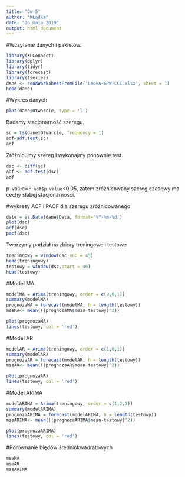 ```yaml
---
title: "Ćw 5"
author: "KŁądka"
date: "26 maja 2019"
output: html_document
---
```

#Wczytanie danych i pakietów.
```r
library(XLConnect)
library(dplyr)
library(tidyr)
library(forecast)
library(tseries)
dane <- readWorksheetFromFile('Ladka-GPW-CCC.xlsx', sheet = 1)
head(dane)
```

#Wykres danych
```r
plot(dane$Otwarcie, type = 'l')
```

Badamy stacjonarność szeregu.
```r
sc = ts(dane$Otwarcie, frequency = 1)
adf=adf.test(sc)
adf
```

Zróżnicujmy szereg i wykonajmy ponownie test.
```r
dsc <- diff(sc)
adf <- adf.test(dsc)
adf
```
p-value=`r adf$p.value`<0.05, zatem zróżnicowany szereg czasowy ma cechy słabej stacjonarności.


#wykresy ACF i PACF dla szeregu zróżnicowanego
```r
date = as.Date(dane$Data, format='%Y-%m-%d')
plot(dsc)
acf(dsc)
pacf(dsc)
```

Tworzymy podział na zbiory treningowe i testowe
```r
treningowy = window(dsc,end = 45)
head(treningowy)
testowy = window(dsc,start = 46)
head(testowy)
```

#Model MA
```r
modelMA = Arima(treningowy, order = c(0,0,1))
summary(modelMA)
prognozaMA = forecast(modelMA, h = length(testowy))
mseMA<- mean(((prognozaMA$mean-testowy)^2))
```
```r
plot(prognozaMA)
lines(testowy, col = 'red')
```

#Model AR
```r
modelAR = Arima(treningowy, order = c(1,0,1))
summary(modelAR)
prognozaAR = forecast(modelAR, h = length(testowy))
mseAR<- mean(((prognozaAR$mean-testowy)^2))
```
```r
plot(prognozaAR)
lines(testowy, col = 'red')
```

#Model ARIMA
```r
modelARIMA = Arima(treningowy, order = c(1,2,1))
summary(modelARIMA)
prognozaARIMA = forecast(modelARIMA, h = length(testowy))
mseARIMA<- mean(((prognozaARIMA$mean-testowy)^2))
```
```r
plot(prognozaARIMA)
lines(testowy, col = 'red')
```

#Porównanie błędów średniokwadratowych
```r
mseMA
mseAR
mseARIMA
```
